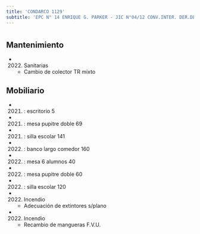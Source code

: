 ```yaml
---
title: 'CONDARCO 1129'
subtitle: 'EPC N° 14 ENRIQUE G. PARKER - JIC N°04/12 CONV.INTER. DER.DEL NIÑO - CECEP N° 12 - ESEA EN DANZA RAMICONE CURSO VOCACIONAL DE FOLKLORE N° 19 - ESEA EN DANZA RAMICONE CURSO VOCACIONAL DE FOLKLORE N° 14'
---
```


#


## Mantenimiento

*  (2022) Sanitarias 
    + Cambio de colector TR mixto


## Mobiliario

*  (2021) : escritorio 5 

*  (2021) : mesa pupitre doble 69 

*  (2021) : silla escolar 141 

*  (2022) : banco largo comedor 160 

*  (2022) : mesa 6 alumnos 40 

*  (2022) : mesa pupitre doble 60 

*  (2022) : silla escolar 120 




*  (2022) Incendio 
    + Adecuación de extintores s/plano

*  (2022) Incendio 
    + Recambio de mangueras F.V.U.



